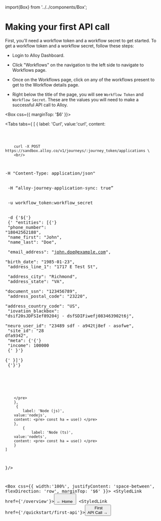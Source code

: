 import{Box} from '../../components/Box';


# Making your first API call

First, you'll need a workflow token and a workflow secret to get started. To get a workflow token and a workflow secret, follow these steps:
- Login to Alloy Dashboard.

- Click "Workflows" on the navigation to the left side to navigate to Workflows page.

- Once on the Workflows page, click on any of the workflows present to get to the Workflow details page.

- Right below the title of the page, you will see `Workflow Token` and `Workflow Secret`. These are the values you will need to make a successful API call to Alloy.

<Box css={{
    marginTop: '$6'
}}> 

<Tabs 
    tabs={
    [
        {
            label: 'Curl',
        value:'curl',
        content: <pre> 

        curl -X POST https://sandbox.alloy.co/v1/journeys/:journey_token/applications \
        <br/>
  -H "Content-Type: application/json" \
        <br />
          -H “alloy-journey-application-sync: true” \
        <br />
  -u workflow_token:workflow_secret \
        <br />
  -d {'${'}
  <br/>
     {' "entities": [{'}
  <br/>
        "phone_number": "18042562188",
          <br/>
           "name_first": "John",
             <br/>
        "name_last": "Doe",
          <br/>
        "email_address": "john.doe@example.com",
          <br/>
        "birth_date": "1985-01-23",
          <br/>
        "address_line_1": "1717 E Test St",
          <br/>
        "address_city": "Richmond",
          <br/>
        "address_state": "VA",
          <br/>
        "document_ssn": "123456789",
          <br/>
        "address_postal_code": "23220",
          <br/>
        "address_country_code": "US",
          <br/>
        "iovation_blackbox": "dsif20sJDFSIef89204j - dsfSDIFiwefj083463902t6j",
          <br/>
        "neuro_user_id": "23489 sdf - a942tj8ef - asofwe",
          <br/>
        "site_id": "28 dfa9342",
          <br/>
"meta": {'{'}
          <br/>
            "income": 100000
            <br/>
        {'      }'}
                    <br/>
   {'  }]'}
                    <br/>
 {'}'}

  <br/>


        </pre>
        },
         {
            label: 'Node (js)',
        value:'nodejs',
        content: <pre> const ha = use() </pre>
        },
            {
                label: 'Node (ts)',
        value:'nodets',
        content: <pre> const ha = use() </pre>
        }
    ]
}/>
</Box>

<Box css={{
    width:'100%',
    justifyContent: 'space-between',
    flexDirection: 'row',
    marginTop: '$6'
}}>
<StyledLink href={'/overview'}><Button color={ButtonColor.secondary} size={ButtonSize.large}> ← Home </Button></StyledLink>
<StyledLink href={'/quickstart/first-api'}><Button size={ButtonSize.large}> First API Call → </Button></StyledLink>
</Box>



